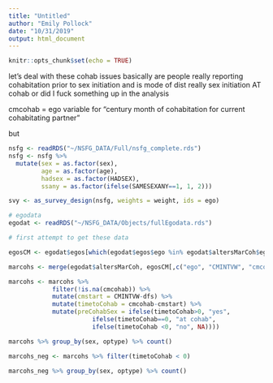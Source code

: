 ```yaml
---
title: "Untitled"
author: "Emily Pollock"
date: "10/31/2019"
output: html_document
---
```


```r
knitr::opts_chunk$set(echo = TRUE)
```

let's deal with these cohab issues
basically are people really reporting cohabitation prior to sex initiation 
and is mode of dist really sex initiation AT cohab
or did I fuck something up in the analysis 

cmcohab = ego variable for "century month of cohabitation for current cohabitating partner"

but 

```r
nsfg <- readRDS("~/NSFG_DATA/Full/nsfg_complete.rds")
nsfg <- nsfg %>%
  mutate(sex = as.factor(sex), 
         age = as.factor(age), 
         hadsex = as.factor(HADSEX),
         ssany = as.factor(ifelse(SAMESEXANY==1, 1, 2)))

svy <- as_survey_design(nsfg, weights = weight, ids = ego)

# egodata
egodat <- readRDS("~/NSFG_DATA/Objects/fullEgodata.rds")

# first attempt to get these data 
```

```r
egosCM <- egodat$egos[which(egodat$egos$ego %in% egodat$altersMarCoh$ego),]

marcohs <- merge(egodat$altersMarCoh, egosCM[,c("ego", "CMINTVW", "cmcohab")], by="ego")

marcohs <- marcohs %>% 
            filter(!is.na(cmcohab)) %>%
            mutate(cmstart = CMINTVW-dfs) %>%
            mutate(timetoCohab = cmcohab-cmstart) %>%
            mutate(preCohabSex = ifelse(timetoCohab>0, "yes", 
                       ifelse(timetoCohab==0, "at cohab",
                       ifelse(timetoCohab <0, "no", NA))))

marcohs %>% group_by(sex, optype) %>% count()

marcohs_neg <- marcohs %>% filter(timetoCohab < 0)

marcohs_neg %>% group_by(sex, optype) %>% count()

```